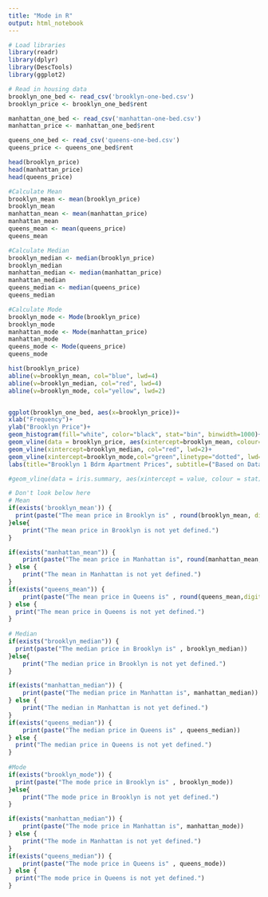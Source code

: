 ```yaml
---
title: "Mode in R"
output: html_notebook
---
```

```r
# Load libraries
library(readr)
library(dplyr)
library(DescTools)
library(ggplot2)
```
```r
# Read in housing data
brooklyn_one_bed <- read_csv('brooklyn-one-bed.csv')
brooklyn_price <- brooklyn_one_bed$rent

manhattan_one_bed <- read_csv('manhattan-one-bed.csv')
manhattan_price <- manhattan_one_bed$rent

queens_one_bed <- read_csv('queens-one-bed.csv')
queens_price <- queens_one_bed$rent

head(brooklyn_price)
head(manhattan_price)
head(queens_price)
```

```r
#Calculate Mean
brooklyn_mean <- mean(brooklyn_price)
brooklyn_mean
manhattan_mean <- mean(manhattan_price)
manhattan_mean
queens_mean <- mean(queens_price)
queens_mean
```

```r
#Calculate Median
brooklyn_median <- median(brooklyn_price)
brooklyn_median
manhattan_median <- median(manhattan_price)
manhattan_median
queens_median <- median(queens_price)
queens_median
```


```r
#Calculate Mode
brooklyn_mode <- Mode(brooklyn_price)
brooklyn_mode
manhattan_mode <- Mode(manhattan_price)
manhattan_mode
queens_mode <- Mode(queens_price)
queens_mode

hist(brooklyn_price)
abline(v=brooklyn_mean, col="blue", lwd=4)
abline(v=brooklyn_median, col="red", lwd=4)
abline(v=brooklyn_mode, col="yellow", lwd=2)


ggplot(brooklyn_one_bed, aes(x=brooklyn_price))+
xlab("Frequency")+
ylab("Brooklyn Price")+
geom_histogram(fill="white", color="black", stat="bin", binwidth=1000)+
geom_vline(data = brooklyn_price, aes(xintercept=brooklyn_mean, colour=stat), col="blue", lwd=2)+
geom_vline(xintercept=brooklyn_median, col="red", lwd=2)+
geom_vline(xintercept=brooklyn_mode,col="green",linetype="dotted", lwd=2)+
labs(title="Brooklyn 1 Bdrm Apartment Prices", subtitle=("Based on Data from StreeEasy.com"), )

#geom_vline(data = iris.summary, aes(xintercept = value, colour = stat), linetype = "dashed")
```

```r
# Don't look below here
# Mean
if(exists('brooklyn_mean')) {
  print(paste("The mean price in Brooklyn is" , round(brooklyn_mean, digits=2))) 
}else{
    print("The mean price in Brooklyn is not yet defined.")
}

if(exists("manhattan_mean")) {
    print(paste("The mean price in Manhattan is", round(manhattan_mean,digits=2)))
} else {
    print("The mean in Manhattan is not yet defined.")
}
if(exists("queens_mean")) {
    print(paste("The mean price in Queens is" , round(queens_mean,digits=2)))
} else {
  print("The mean price in Queens is not yet defined.")
}   
    
# Median
if(exists("brooklyn_median")) {
  print(paste("The median price in Brooklyn is" , brooklyn_median)) 
}else{
    print("The median price in Brooklyn is not yet defined.")
}

if(exists("manhattan_median")) {
    print(paste("The median price in Manhattan is", manhattan_median))
} else {
    print("The median in Manhattan is not yet defined.")
}
if(exists("queens_median")) {
    print(paste("The median price in Queens is" , queens_median))
} else {
  print("The median price in Queens is not yet defined.")
} 
    
#Mode
if(exists("brooklyn_mode")) {
  print(paste("The mode price in Brooklyn is" , brooklyn_mode)) 
}else{
    print("The mode price in Brooklyn is not yet defined.")
}

if(exists("manhattan_median")) {
    print(paste("The mode price in Manhattan is", manhattan_mode))
} else {
    print("The mode in Manhattan is not yet defined.")
}
if(exists("queens_median")) {
    print(paste("The mode price in Queens is" , queens_mode))
} else {
  print("The mode price in Queens is not yet defined.")
} 
```

